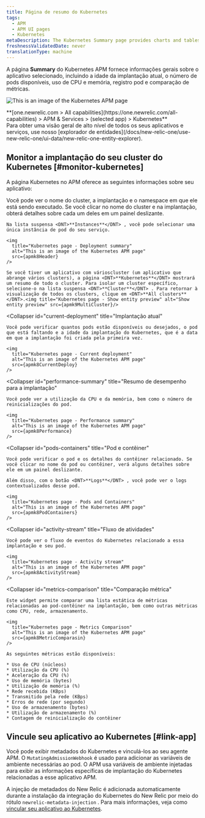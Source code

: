 ```yaml
---
title: Página de resumo do Kubernetes
tags:
  - APM
  - APM UI pages
  - Kubernetes
metaDescription: The Kubernetes Summary page provides charts and tables that you can drill down into details about your selected app's performance.
freshnessValidatedDate: never
translationType: machine
---
```










A página <DNT>**Summary**</DNT> do Kubernetes APM fornece informações gerais sobre o aplicativo selecionado, incluindo a idade da implantação atual, o número de pods disponíveis, uso de CPU e memória, registro pod e comparação de métricas.

<img
  title="Kubernetes page"
  alt="This is an image of the Kubernetes APM page"
  src={apmk8ApmUi}
/>

<figcaption>
  <DNT>
    **[one.newrelic.com > All capabilities](https://one.newrelic.com/all-capabilities) > APM & Services > (selected app) > Kubernetes**
  </DNT>
</figcaption>

<Callout variant="tip">
  Para obter uma visão geral de alto nível de todos os seus aplicativos e serviços, use nosso [explorador de entidades](/docs/new-relic-one/use-new-relic-one/ui-data/new-relic-one-entity-explorer).
</Callout>

## Monitor a implantação do seu cluster do Kubernetes [#monitor-kubernetes]

A página Kubernetes no APM oferece as seguintes informações sobre seu aplicativo:

<CollapserGroup>
  <Collapser
    id="deployment-summary"
    title="Resumo de implantação"
  >
    Você pode ver o nome do cluster, a implantação e o namespace em que ele está sendo executado. Se você clicar no nome do cluster e na implantação, obterá detalhes sobre cada um deles em um painel deslizante.

    Na lista suspensa <DNT>**Instances**</DNT> , você pode selecionar uma única instância de pod do seu serviço.

    <img
      title="Kubernetes page - Deployment summary"
      alt="This is an image of the Kubernetes APM page"
      src={apmk8Header}
    />

    Se você tiver um aplicativo com várioscluster (um aplicativo que abrange vários clusters), a página <DNT>**Kubernetes**</DNT> mostrará um resumo de todo o cluster. Para isolar um cluster específico, selecione-o na lista suspensa <DNT>**Cluster**</DNT> . Para retornar à visualização de todos os clusters, clique em <DNT>**All clusters**</DNT>.<img title="Kubernetes page - Show entity preview" alt="Show entity preview" src={apmk9MultiCluster}/>
  </Collapser>

  <Collapser
    id="current-deployment"
    title="Implantação atual"
  >
    Você pode verificar quantos pods estão disponíveis ou desejados, o pod que está faltando e a idade da implantação do Kubernetes, que é a data em que a implantação foi criada pela primeira vez.

    <img
      title="Kubernetes page - Current deployment"
      alt="This is an image of the Kubernetes APM page"
      src={apmk8CurrentDeploy}
    />
  </Collapser>

  <Collapser
    id="performance-summary"
    title="Resumo de desempenho para a implantação"
  >
    Você pode ver a utilização da CPU e da memória, bem como o número de reinicializações do pod.

    <img
      title="Kubernetes page - Performance summary"
      alt="This is an image of the Kubernetes APM page"
      src={apmk8Performance}
    />
  </Collapser>

  <Collapser
    id="pods-containers"
    title="Pod e contêiner"
  >
    Você pode verificar o pod e os detalhes do contêiner relacionado. Se você clicar no nome do pod ou contêiner, verá alguns detalhes sobre ele em um painel deslizante.

    Além disso, com o botão <DNT>**Logs**</DNT> , você pode ver o logs contextualizados desse pod.

    <img
      title="Kubernetes page - Pods and Containers"
      alt="This is an image of the Kubernetes APM page"
      src={apmk8PodContainers}
    />
  </Collapser>

  <Collapser
    id="activity-stream"
    title="Fluxo de atividades"
  >
    Você pode ver o fluxo de eventos do Kubernetes relacionado a essa implantação e seu pod.

    <img
      title="Kubernetes page - Activity stream"
      alt="This is an image of the Kubernetes APM page"
      src={apmk8ActivityStream}
    />
  </Collapser>

  <Collapser
    id="metrics-comparison"
    title="Comparação métrica"
  >
    Este widget permite comparar uma lista estática de métricas relacionadas ao pod-contêiner na implantação, bem como outras métricas como CPU, rede, armazenamento.

    <img
      title="Kubernetes page - Metrics Comparison"
      alt="This is an image of the Kubernetes APM page"
      src={apmk8MetricComparasin}
    />

    As seguintes métricas estão disponíveis:

    * Uso de CPU (núcleos)
    * Utilização da CPU (%)
    * Aceleração da CPU (%)
    * Uso de memória (bytes)
    * Utilização de memória (%)
    * Rede recebida (KBps)
    * Transmitido pela rede (KBps)
    * Erros de rede (por segundo)
    * Uso de armazenamento (bytes)
    * Utilização de armazenamento (%)
    * Contagem de reinicialização do contêiner
  </Collapser>
</CollapserGroup>

## Vincule seu aplicativo ao Kubernetes [#link-app]

Você pode exibir metadados do Kubernetes e vinculá-los ao seu agente APM. O `MutatingAdmissionWebhook` é usado para adicionar as variáveis de ambiente necessárias ao pod. O APM usa variáveis de ambiente injetadas para exibir as informações específicas de implantação do Kubernetes relacionadas a esse aplicativo APM.

A injeção de metadados do New Relic é adicionada automaticamente durante a instalação da integração do Kubernetes do New Relic por meio do rótulo `newrelic-metadata-injection` . Para mais informações, veja como [vincular seu aplicativo ao Kubernetes](/docs/kubernetes-pixie/kubernetes-integration/advanced-configuration/link-your-applications-kubernetes/).